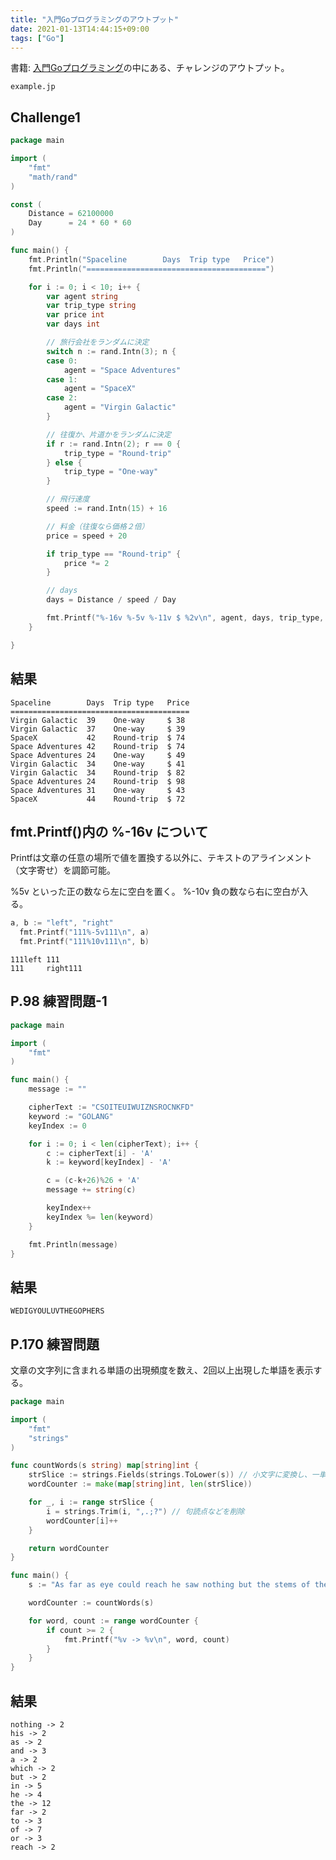 ```yaml
---
title: "入門Goプログラミングのアウトプット"
date: 2021-01-13T14:44:15+09:00
tags: ["Go"]
---
```


書籍: [入門Goプログラミング](https://www.amazon.co.jp/%E5%85%A5%E9%96%80Go%E3%83%97%E3%83%AD%E3%82%B0%E3%83%A9%E3%83%9F%E3%83%B3%E3%82%B0-Nathan-Youngman/dp/4798158658/ref=tmm_pap_swatch_0?_encoding=UTF8&qid=&sr=)の中にある、チャレンジのアウトプット。

`example.jp`

## Challenge1

```go
package main

import (
	"fmt"
	"math/rand"
)

const (
	Distance = 62100000
	Day      = 24 * 60 * 60
)

func main() {
	fmt.Println("Spaceline        Days  Trip type   Price")
	fmt.Println("========================================")

	for i := 0; i < 10; i++ {
		var agent string
		var trip_type string
		var price int
		var days int

		// 旅行会社をランダムに決定
		switch n := rand.Intn(3); n {
		case 0:
			agent = "Space Adventures"
		case 1:
			agent = "SpaceX"
		case 2:
			agent = "Virgin Galactic"
		}

		// 往復か、片道かをランダムに決定
		if r := rand.Intn(2); r == 0 {
			trip_type = "Round-trip"
		} else {
			trip_type = "One-way"
		}

		// 飛行速度
		speed := rand.Intn(15) + 16

		// 料金（往復なら価格２倍）
		price = speed + 20

		if trip_type == "Round-trip" {
			price *= 2
		}

		// days
		days = Distance / speed / Day

		fmt.Printf("%-16v %-5v %-11v $ %2v\n", agent, days, trip_type, price)
	}

}
```

## 結果

```
Spaceline        Days  Trip type   Price
========================================
Virgin Galactic  39    One-way     $ 38
Virgin Galactic  37    One-way     $ 39
SpaceX           42    Round-trip  $ 74
Space Adventures 42    Round-trip  $ 74
Space Adventures 24    One-way     $ 49
Virgin Galactic  34    One-way     $ 41
Virgin Galactic  34    Round-trip  $ 82
Space Adventures 24    Round-trip  $ 98
Space Adventures 31    One-way     $ 43
SpaceX           44    Round-trip  $ 72
```

## fmt.Printf()内の %-16v について

Printfは文章の任意の場所で値を置換する以外に、テキストのアラインメント（文字寄せ）を調節可能。

%5v といった正の数なら左に空白を置く。
%-10v 負の数なら右に空白が入る。

```go
a, b := "left", "right"
  fmt.Printf("111%-5v111\n", a)
  fmt.Printf("111%10v111\n", b)
```

```
111left 111
111     right111
```

## P.98 練習問題-1

```go
package main

import (
	"fmt"
)

func main() {
	message := ""

	cipherText := "CSOITEUIWUIZNSROCNKFD"
	keyword := "GOLANG"
	keyIndex := 0

	for i := 0; i < len(cipherText); i++ {
		c := cipherText[i] - 'A'
		k := keyword[keyIndex] - 'A'

		c = (c-k+26)%26 + 'A'
		message += string(c)

		keyIndex++
		keyIndex %= len(keyword)
	}

	fmt.Println(message)
}
```

## 結果

```
WEDIGYOULUVTHEGOPHERS
```

## P.170 練習問題

文章の文字列に含まれる単語の出現頻度を数え、2回以上出現した単語を表示する。

```go
package main

import (
	"fmt"
	"strings"
)

func countWords(s string) map[string]int {
	strSlice := strings.Fields(strings.ToLower(s)) // 小文字に変換し、一単語ずつスライスに格納
	wordCounter := make(map[string]int, len(strSlice))

	for _, i := range strSlice {
		i = strings.Trim(i, ",.;?") // 句読点などを削除
		wordCounter[i]++
	}

	return wordCounter
}

func main() {
	s := "As far as eye could reach he saw nothing but the stems of the great plants about him receding in the violet shade, and far overhead the multiple transparency of huge leaves filtering the sunshine to the solemn splendour of twilight in which he walked. Whenever he felt able he ran again; the ground continued soft and springy, covered with the same resilient weed which was the first thing his hands had touched in Malacandra. Once or twice a small red creature scuttled across his path, but otherwise there seemed to be no life stirring in the wood; nothing to fear—except the fact of wandering unprovisioned and alone in a forest of unknown vegetation thousands or millions of miles beyond the reach or knowledge of man."

	wordCounter := countWords(s)

	for word, count := range wordCounter {
		if count >= 2 {
			fmt.Printf("%v -> %v\n", word, count)
		}
	}
}
```

## 結果

```
nothing -> 2
his -> 2
as -> 2
and -> 3
a -> 2
which -> 2
but -> 2
in -> 5
he -> 4
the -> 12
far -> 2
to -> 3
of -> 7
or -> 3
reach -> 2
```
